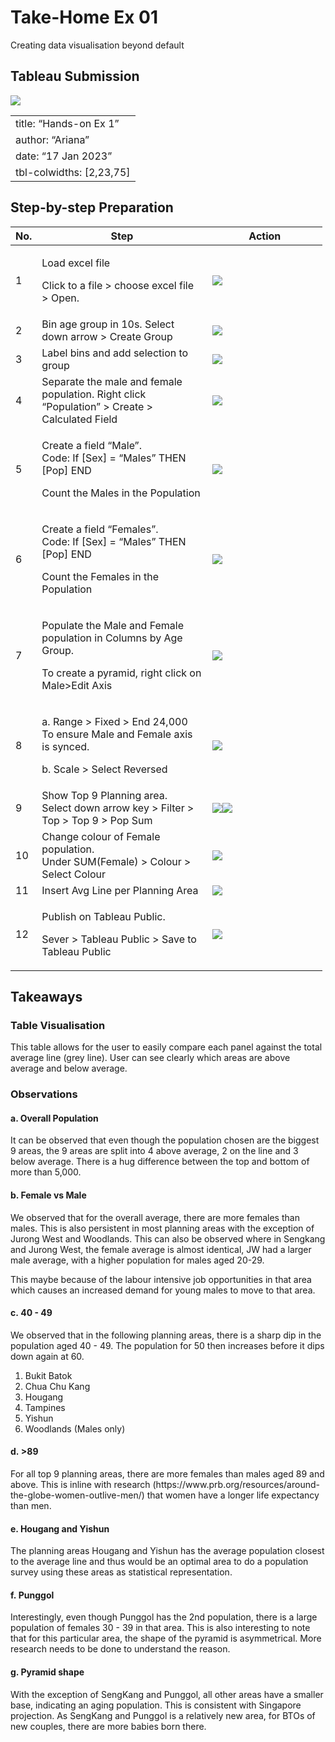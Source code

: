 # Take-Home Ex 01

Creating data visualisation beyond default

## Tableau Submission

[![](images/image-627314489.png)](https://public.tableau.com/app/profile/ariana.tan6501/viz/VATakeHome1/Sheet12?publish=yes)

---
title: "Hands-on Ex 1"
author: "Ariana"
date: "17 Jan 2023"
tbl-colwidths: [2,23,75]
---

## Step-by-step Preparation

+-----+-------------------------------------------------------------------------------------------------+------------------------------------------------------------------+
| No. | Step                                                                                            | Action                                                           |
+=====+=================================================================================================+==================================================================+
| 1   | Load excel file                                                                                 | ![](images/image-1201109855.png)                                 |
|     |                                                                                                 |                                                                  |
|     | Click to a file \> choose excel file \> Open.                                                   |                                                                  |
+-----+-------------------------------------------------------------------------------------------------+------------------------------------------------------------------+
| 2   | Bin age group in 10s. Select down arrow \> Create Group                                         | ![](images/image-7684132.png)                                    |
+-----+-------------------------------------------------------------------------------------------------+------------------------------------------------------------------+
| 3   | Label bins and add selection to group                                                           | ![](images/image-421908413.png)                                  |
+-----+-------------------------------------------------------------------------------------------------+------------------------------------------------------------------+
| 4   | Separate the male and female population. Right click "Population" \> Create \> Calculated Field | ![](images/image-1552327562.png)                                 |
+-----+-------------------------------------------------------------------------------------------------+------------------------------------------------------------------+
| 5   | Create a field "Male".\                                                                         | ![](images/image-1274040604.png)                                 |
|     | Code: If \[Sex\] = "Males" THEN \[Pop\] END                                                     |                                                                  |
|     |                                                                                                 |                                                                  |
|     | Count the Males in the Population                                                               |                                                                  |
+-----+-------------------------------------------------------------------------------------------------+------------------------------------------------------------------+
| 6   | Create a field "Females".\                                                                      | ![](images/image-1625064430.png)                                 |
|     | Code: If \[Sex\] = "Males" THEN \[Pop\] END                                                     |                                                                  |
|     |                                                                                                 |                                                                  |
|     | Count the Females in the Population                                                             |                                                                  |
+-----+-------------------------------------------------------------------------------------------------+------------------------------------------------------------------+
| 7   | Populate the Male and Female population in Columns by Age Group.                                | ![](images/image-19836244.png)                                   |
|     |                                                                                                 |                                                                  |
|     | To create a pyramid, right click on Male\>Edit Axis                                             |                                                                  |
+-----+-------------------------------------------------------------------------------------------------+------------------------------------------------------------------+
| 8   | a\. Range \> Fixed \> End 24,000\                                                               | ![](images/image-722676629.png)                                  |
|     | To ensure Male and Female axis is synced.                                                       |                                                                  |
|     |                                                                                                 |                                                                  |
|     | b\. Scale \> Select Reversed                                                                    |                                                                  |
+-----+-------------------------------------------------------------------------------------------------+------------------------------------------------------------------+
| 9   | Show Top 9 Planning area.\                                                                      | ![](images/image-1070447659.png)![](images/image-2116503508.png) |
|     | Select down arrow key \> Filter \> Top \> Top 9 \> Pop Sum                                      |                                                                  |
+-----+-------------------------------------------------------------------------------------------------+------------------------------------------------------------------+
| 10  | Change colour of Female population.\                                                            | ![](images/image-1385939750.png)                                 |
|     | Under SUM(Female) \> Colour \> Select Colour                                                    |                                                                  |
+-----+-------------------------------------------------------------------------------------------------+------------------------------------------------------------------+
| 11  | Insert Avg Line per Planning Area                                                               | ![](images/image-1632921243.png)                                 |
+-----+-------------------------------------------------------------------------------------------------+------------------------------------------------------------------+
| 12  | Publish on Tableau Public.                                                                      | ![](images/image-607120431.png)                                  |
|     |                                                                                                 |                                                                  |
|     | Sever \> Tableau Public \> Save to Tableau Public                                               |                                                                  |
+-----+-------------------------------------------------------------------------------------------------+------------------------------------------------------------------+

## Takeaways

### Table Visualisation

This table allows for the user to easily compare each panel against the total average line (grey line). User can see clearly which areas are above average and below average.

### Observations

#### a. Overall Population

It can be observed that even though the population chosen are the biggest 9 areas, the 9 areas are split into 4 above average, 2 on the line and 3 below average. There is a hug difference between the top and bottom of more than 5,000.

#### b. Female vs Male

We observed that for the overall average, there are more females than males. This is also persistent in most planning areas with the exception of Jurong West and Woodlands. This can also be observed where in Sengkang and Jurong West, the female average is almost identical, JW had a larger male average, with a higher population for males aged 20-29.

This maybe because of the labour intensive job opportunities in that area which causes an increased demand for young males to move to that area.

#### c. 40 - 49

We observed that in the following planning areas, there is a sharp dip in the population aged 40 - 49. The population for 50 then increases before it dips down again at 60.

1.  Bukit Batok
2.  Chua Chu Kang
3.  Hougang
4.  Tampines
5.  Yishun
6.  Woodlands (Males only)

#### d. \>89

For all top 9 planning areas, there are more females than males aged 89 and above. This is inline with research (https://www.prb.org/resources/around-the-globe-women-outlive-men/) that women have a longer life expectancy than men.

#### e. Hougang and Yishun

The planning areas Hougang and Yishun has the average population closest to the average line and thus would be an optimal area to do a population survey using these areas as statistical representation.

#### f. Punggol

Interestingly, even though Punggol has the 2nd population, there is a large population of females 30 - 39 in that area. This is also interesting to note that for this particular area, the shape of the pyramid is asymmetrical. More research needs to be done to understand the reason.

#### g. Pyramid shape

With the exception of SengKang and Punggol, all other areas have a smaller base, indicating an aging population. This is consistent with Singapore projection. As SengKang and Punggol is a relatively new area, for BTOs of new couples, there are more babies born there.
